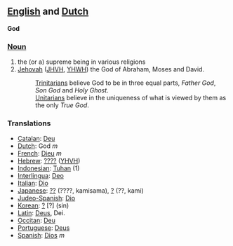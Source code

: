 ==[[English]] and [[Dutch]]==

'''God'''

===[[Noun]]===

#the (or a) supreme being in various religions
#[[Jehovah]] ([[JHVH]], [[YHWH]]) the God of Abraham, Moses and David.
#:[[Trinitarian]]s believe God to be in three equal parts, ''Father God'', ''Son God'' and ''Holy Ghost''.
#:[[Unitarian]]s believe in the uniqueness of what is viewed by them as the only ''True God''.

===Translations===
*[[Catalan]]: [[Deu]]
*[[Dutch]]: God ''m''
*[[French]]: [[Dieu]] ''m''
*[[Hebrew]]: [[????]] ([[YHVH]])
*[[Indonesian]]: [[Tuhan]] (1)
*[[Interlingua]]: [[Deo]]
*[[Italian]]: [[Dio]]
*[[Japanese]]: [[??]] (????, kamisama), [[?]] (??, kami)
*[[Judeo-Spanish]]: [[Dio]]
*[[Korean]]: [[?]] [?] (sin)
*[[Latin]]: [[Deus]], Dei.
*[[Occitan]]: [[Deu]]
*[[Portuguese]]: [[Deus]]
*[[Spanish]]: [[Dios]] ''m''